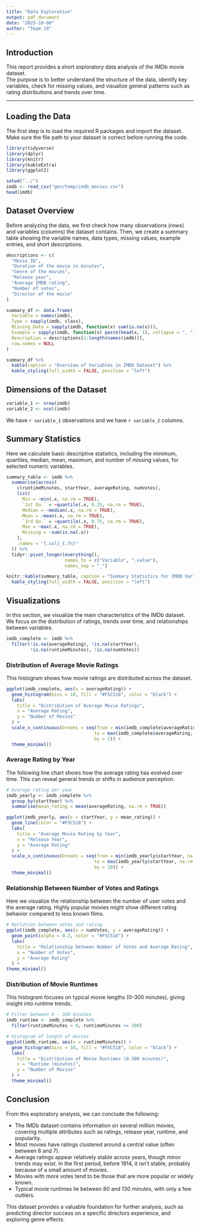 ```yaml
---
title: "Data Exploration"
output: pdf_document
date: "2025-10-08"
author: "Team 10"
---
```


## Introduction

This report provides a short exploratory data analysis of the IMDb movie dataset.  
The purpose is to better understand the structure of the data, identify key variables, check for missing values, and visualize general patterns such as rating distributions and trends over time.

---

## Loading the Data

The first step is to load the required R packages and import the dataset.  
Make sure the file path to your dataset is correct before running the code.

```r
library(tidyverse)
library(dplyr)
library(knitr)
library(kableExtra)
library(ggplot2)

setwd("../")
imdb <- read_csv("gen/temp/imdb_movies.csv")
head(imdb)
```
## Dataset Overview

Before analyzing the data, we first check how many observations (rows) and variables (columns) the dataset contains.
Then, we create a summary table showing the variable names, data types, missing values, example entries, and short descriptions.
```r
descriptions <- c(
  "Movie ID",
  "Duration of the movie in minutes",
  "Genre of the movies",
  "Release year",
  "Average IMDB rating",
  "Number of votes",
  "Director of the movie"
)

summary_df <- data.frame(
  Variable = names(imdb),
  Type = sapply(imdb, class),
  Missing_Data = sapply(imdb, function(x) sum(is.na(x))),
  Example = sapply(imdb, function(x) paste(head(x, 1), collapse = ", ")),
  Description = descriptions[1:length(names(imdb))],
  row.names = NULL
)

summary_df %>%
  kable(caption = "Overview of Variables in IMDb Dataset") %>%
  kable_styling(full_width = FALSE, position = "left")
```

## Dimensions of the Dataset
```r
variable_1 <- nrow(imdb)
variable_2 <- ncol(imdb)

```
We have `r variable_1` observations and we have `r variable_2` columns.

## Summary Statistics

Here we calculate basic descriptive statistics, including the minimum, quartiles, median, mean, maximum, and number of missing values, for selected numeric variables.
```r
summary_table <- imdb %>%
  summarise(across(
    c(runtimeMinutes, startYear, averageRating, numVotes),
    list(
      Min = ~min(.x, na.rm = TRUE),
      `1st Qu.` = ~quantile(.x, 0.25, na.rm = TRUE),
      Median = ~median(.x, na.rm = TRUE),
      Mean = ~mean(.x, na.rm = TRUE),
      `3rd Qu.` = ~quantile(.x, 0.75, na.rm = TRUE),
      Max = ~max(.x, na.rm = TRUE),
      Missing = ~sum(is.na(.x))
    ),
    .names = "{.col}_{.fn}"
  )) %>%
  tidyr::pivot_longer(everything(),
                      names_to = c("Variable", ".value"),
                      names_sep = "_")

knitr::kable(summary_table, caption = "Summary Statistics for IMDB Variables", digits = 1) %>%
  kable_styling(full_width = FALSE, position = "left")
```

## Visualizations

In this section, we visualize the main characteristics of the IMDb dataset.
We focus on the distribution of ratings, trends over time, and relationships between variables.
```r
imdb_complete <- imdb %>%
  filter(!is.na(averageRating), !is.na(startYear),
         !is.na(runtimeMinutes), !is.na(numVotes))
```

### Distribution of Average Movie Ratings

This histogram shows how movie ratings are distributed across the dataset.
```r
ggplot(imdb_complete, aes(x = averageRating)) +
  geom_histogram(bins = 10, fill = "#F5C518", color = "black") +
  labs(
    title = "Distribution of Average Movie Ratings",
    x = "Average Rating",
    y = "Number of Movies"
  ) +
  scale_x_continuous(breaks = seq(from = min(imdb_complete$averageRating, na.rm = TRUE),
                                 to = max(imdb_complete$averageRating, na.rm = TRUE),
                                 by = 1)) +
  theme_minimal()
```
### Average Rating by Year

The following line chart shows how the average rating has evolved over time.
This can reveal general trends or shifts in audience perception.
```r
# Average rating per year
imdb_yearly <- imdb_complete %>%
  group_by(startYear) %>%
  summarise(mean_rating = mean(averageRating, na.rm = TRUE))

ggplot(imdb_yearly, aes(x = startYear, y = mean_rating)) +
  geom_line(color = "#F5C518") +
  labs(
    title = "Average Movie Rating by Year",
    x = "Release Year",
    y = "Average Rating"
  ) +
  scale_x_continuous(breaks = seq(from = min(imdb_yearly$startYear, na.rm = TRUE),
                                 to = max(imdb_yearly$startYear, na.rm = TRUE),
                                 by = 10)) +
  theme_minimal()
```
### Relationship Between Number of Votes and Ratings

Here we visualize the relationship between the number of user votes and the average rating.
Highly popular movies might show different rating behavior compared to less known films.
```r
# Retlation between votes and rating
ggplot(imdb_complete, aes(x = numVotes, y = averageRating)) +
  geom_point(alpha = 0.2, color = "#F5C518") +
  labs(
    title = "Relationship between Number of Votes and Average Rating",
    x = "Number of Votes",
    y = "Average Rating"
  ) +
theme_minimal()
```
### Distribution of Movie Runtimes

This histogram focuses on typical movie lengths (0–300 minutes), giving insight into runtime trends.
```r
# Filter between 0 - 300 minutes
imdb_runtime <- imdb_complete %>%
  filter(runtimeMinutes > 0, runtimeMinutes <= 300)

# Histogram of length of movies
ggplot(imdb_runtime, aes(x = runtimeMinutes)) +
  geom_histogram(bins = 30, fill = "#F5C518", color = "black") +
  labs(
    title = "Distribution of Movie Runtimes (0-300 minutes)",
    x = "Runtime (minutes)",
    y = "Number of Movies"
  ) +
  theme_minimal()
```

## Conclusion

From this exploratory analysis, we can conclude the following:

- The IMDb dataset contains information on several million movies, covering multiple attributes such as ratings, release year, runtime, and popularity.
- Most movies have ratings clustered around a central value (often between 6 and 7).
- Average ratings appear relatively stable across years, though minor trends may exist. In the first period, before 1914, it isn't stable, probably because of a small amount of movies.
- Movies with more votes tend to be those that are more popular or widely known.
- Typical movie runtimes lie between 80 and 130 minutes, with only a few outliers.

This dataset provides a valuable foundation for further analysis, such as predicting director success on a specific directors experience, and exploring genre effects.